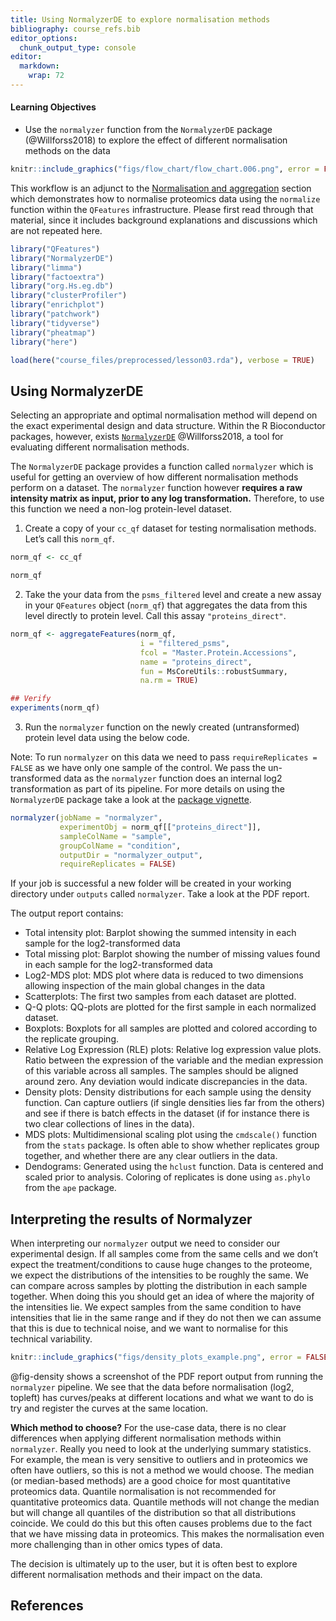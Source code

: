 ```yaml
---
title: Using NormalyzerDE to explore normalisation methods
bibliography: course_refs.bib
editor_options: 
  chunk_output_type: console
editor: 
  markdown: 
    wrap: 72
---
```


::: callout-tip
#### Learning Objectives

-   Use the `normalyzer` function from the `NormalyzerDE` package (@Willforss2018) 
to explore the effect of different normalisation methods on the data
:::

```r
knitr::include_graphics("figs/flow_chart/flow_chart.006.png", error = FALSE)
```


::: callout-note
This workflow is an adjunct to the [Normalisation and aggregation](./04_normalisation_aggregation.html) 
section which demonstrates how to normalise proteomics data using the `normalize`
function within the `QFeatures` infrastructure. Please first read through that 
material, since it includes background explanations and discussions which 
are not repeated here.
:::

```r
library("QFeatures")
library("NormalyzerDE")
library("limma")
library("factoextra")
library("org.Hs.eg.db")
library("clusterProfiler")
library("enrichplot")
library("patchwork")
library("tidyverse")
library("pheatmap")
library("here")

load(here("course_files/preprocessed/lesson03.rda"), verbose = TRUE)
```


## Using NormalyzerDE

Selecting an appropriate and optimal normalisation method will depend on the 
exact experimental design and data structure. Within the R Bioconductor
packages, however, exists [`NormalyzerDE`](https://bioconductor.org/packages/release/bioc/html/NormalyzerDE.html) @Willforss2018,
a tool for evaluating different normalisation methods.

The `NormalyzerDE` package provides a function called `normalyzer` which is 
useful for getting an overview of how different normalisation methods perform
on a dataset. The `normalyzer` function however **requires a raw intensity matrix
as input, prior to any log transformation.** Therefore, to use this function we
need a non-log protein-level dataset.

1. Create a copy of your `cc_qf` dataset for testing normalisation methods.
Let's call this `norm_qf`.

```r
norm_qf <- cc_qf

norm_qf
```

2. Take the your data from the `psms_filtered` level and create a new assay in
your `QFeatures` object (`norm_qf`) that aggregates the data from this level 
directly to protein level. Call this assay `"proteins_direct"`.

```r
norm_qf <- aggregateFeatures(norm_qf, 
                             i = "filtered_psms",
                             fcol = "Master.Protein.Accessions",
                             name = "proteins_direct",
                             fun = MsCoreUtils::robustSummary,
                             na.rm = TRUE)

## Verify
experiments(norm_qf)
```

3. Run the `normalyzer` function on the newly created (untransformed) 
protein level data using the below code.

Note: To run `normalyzer` on this data we need to pass `requireReplicates =
FALSE` as we have only one sample of the control. We pass the un-transformed
data as the `normalyzer` function does an internal log2 transformation as part
of its pipeline. For more details on using the `NormalyzerDE` package take a
look at the [package vignette](https://bioconductor.org/packages/release/bioc/vignettes/NormalyzerDE/inst/doc/vignette.html).

```r
normalyzer(jobName = "normalyzer",
           experimentObj = norm_qf[["proteins_direct"]],
           sampleColName = "sample",
           groupColName = "condition",
           outputDir = "normalyzer_output",
           requireReplicates = FALSE)
```

If your job is successful a new folder will be created in your working directory
under `outputs` called `normalyzer`. Take a look at the PDF report. 

The output report contains:

- Total intensity plot: Barplot showing the summed intensity in each sample for the log2-transformed data
- Total missing plot: Barplot showing the number of missing values found in each sample for the log2-transformed data
- Log2-MDS plot: MDS plot where data is reduced to two dimensions allowing inspection of the main global changes in the data
- Scatterplots: The first two samples from each dataset are plotted.
- Q-Q plots: QQ-plots are plotted for the first sample in each normalized dataset.
- Boxplots: Boxplots for all samples are plotted and colored according to the replicate grouping.
- Relative Log Expression (RLE) plots: Relative log expression value plots. Ratio between the expression of the variable and the median expression of this variable across all samples. The samples should be aligned around zero. Any deviation would indicate discrepancies in the data.
- Density plots: Density distributions for each sample using the density function. Can capture outliers (if single densities lies far from the others) and see if there is batch effects in the dataset (if for instance there is two clear collections of lines in the data).
- MDS plots: Multidimensional scaling plot using the `cmdscale()` function from the `stats` package. Is often able to show whether replicates group together, and whether there are any clear outliers in the data.
- Dendograms: Generated using the `hclust` function. Data is centered and scaled prior to analysis. Coloring of replicates is done using `as.phylo` from the `ape` package.


## Interpreting the results of Normalyzer

When interpreting our `normalyzer` output we need to consider our experimental
design. If all samples come from the same cells and we don't expect the treatment/conditions
to cause huge changes to the proteome, we expect the distributions of the
intensities to be roughly the same. We can compare across samples by plotting
the distribution in each sample together. When doing this you should get an idea
of where the majority of the intensities lie. We expect samples from the same
condition to have intensities that lie in the same range and if they do not then we
can assume that this is due to technical noise, and we want to normalise for this
technical variability. 

```r
knitr::include_graphics("figs/density_plots_example.png", error = FALSE)
```

@fig-density shows a screenshot of the PDF report output from running the
`normalyzer` pipeline. We see that the data before normalisation (log2, topleft)
has curves/peaks at different locations and what we want to do is try and
register the curves at the same location.

**Which method to choose?** For the use-case data, there is no clear differences
when applying different normalisation methods within `normalyzer`. Really you
need to look at the underlying summary statistics. For example, the mean is
very sensitive to outliers and in proteomics we often have outliers, so this is
not a method we would choose. The median (or median-based methods) are a good
choice for most quantitative proteomics data. Quantile normalisation is not
recommended for quantitative proteomics data. Quantile methods will not change
the median but will change all quantiles of the distribution so that all
distributions coincide. We could do this but this often causes problems due to
the fact that we have missing data in proteomics. This makes the normalisation
even more challenging than in other omics types of data.

The decision is ultimately up to the user, but it is often best to explore 
different normalisation methods and their impact on the data.

## References {.unnumbered}